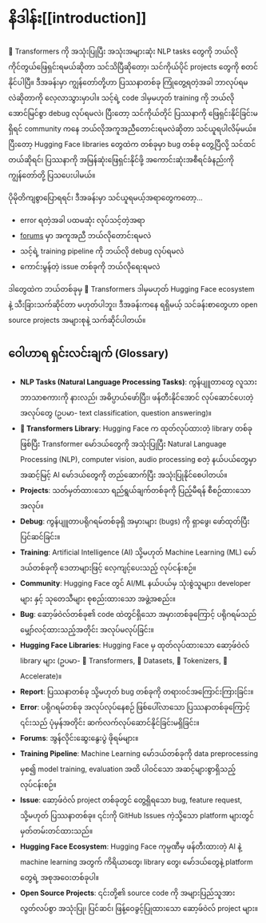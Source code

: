 # နိဒါန်း[[introduction]]

<CourseFloatingBanner
    chapter={8}
    classNames="absolute z-10 right-0 top-0"
/>

🤗 Transformers ကို အသုံးပြုပြီး အသုံးအများဆုံး NLP tasks တွေကို ဘယ်လိုကိုင်တွယ်ဖြေရှင်းရမယ်ဆိုတာ သင်သိပြီဆိုတော့၊ သင်ကိုယ်ပိုင် projects တွေကို စတင်နိုင်ပါပြီ။ ဒီအခန်းမှာ ကျွန်တော်တို့ဟာ ပြဿနာတစ်ခု ကြုံတွေ့ရတဲ့အခါ ဘာလုပ်ရမလဲဆိုတာကို လေ့လာသွားမှာပါ။ သင့်ရဲ့ code ဒါမှမဟုတ် training ကို ဘယ်လိုအောင်မြင်စွာ debug လုပ်ရမလဲ၊ ပြီးတော့ သင်ကိုယ်တိုင် ပြဿနာကို ဖြေရှင်းနိုင်ခြင်းမရှိရင် community ကနေ ဘယ်လိုအကူအညီတောင်းရမလဲဆိုတာ သင်ယူရပါလိမ့်မယ်။ ပြီးတော့ Hugging Face libraries တွေထဲက တစ်ခုမှာ bug တစ်ခု တွေ့ပြီလို့ သင်ထင်တယ်ဆိုရင်၊ ပြဿနာကို အမြန်ဆုံးဖြေရှင်းနိုင်ဖို့ အကောင်းဆုံးအစီရင်ခံနည်းကို ကျွန်တော်တို့ ပြသပေးပါမယ်။

ပိုမိုတိကျစွာပြောရရင်၊ ဒီအခန်းမှာ သင်ယူရမယ့်အရာတွေကတော့...

- error ရတဲ့အခါ ပထမဆုံး လုပ်သင့်တဲ့အရာ
- [forums](https://discuss.huggingface.co/) မှာ အကူအညီ ဘယ်လိုတောင်းရမလဲ
- သင့်ရဲ့ training pipeline ကို ဘယ်လို debug လုပ်ရမလဲ
- ကောင်းမွန်တဲ့ issue တစ်ခုကို ဘယ်လိုရေးရမလဲ

ဒါတွေထဲက ဘယ်တစ်ခုမှ 🤗 Transformers ဒါမှမဟုတ် Hugging Face ecosystem နဲ့ သီးခြားသက်ဆိုင်တာ မဟုတ်ပါဘူး၊ ဒီအခန်းကနေ ရရှိမယ့် သင်ခန်းစာတွေဟာ open source projects အများစုနဲ့ သက်ဆိုင်ပါတယ်။

## ဝေါဟာရ ရှင်းလင်းချက် (Glossary)

*   **NLP Tasks (Natural Language Processing Tasks)**: ကွန်ပျူတာတွေ လူသားဘာသာစကားကို နားလည်၊ အဓိပ္ပာယ်ဖော်ပြီး၊ ဖန်တီးနိုင်အောင် လုပ်ဆောင်ပေးတဲ့ အလုပ်တွေ (ဥပမာ- text classification, question answering)။
*   **🤗 Transformers Library**: Hugging Face က ထုတ်လုပ်ထားတဲ့ library တစ်ခုဖြစ်ပြီး Transformer မော်ဒယ်တွေကို အသုံးပြုပြီး Natural Language Processing (NLP), computer vision, audio processing စတဲ့ နယ်ပယ်တွေမှာ အဆင့်မြင့် AI မော်ဒယ်တွေကို တည်ဆောက်ပြီး အသုံးပြုနိုင်စေပါတယ်။
*   **Projects**: သတ်မှတ်ထားသော ရည်ရွယ်ချက်တစ်ခုကို ပြည့်မီရန် စီစဉ်ထားသော အလုပ်။
*   **Debug**: ကွန်ပျူတာပရိုဂရမ်တစ်ခုရှိ အမှားများ (bugs) ကို ရှာဖွေ၊ ဖော်ထုတ်ပြီး ပြင်ဆင်ခြင်း။
*   **Training**: Artificial Intelligence (AI) သို့မဟုတ် Machine Learning (ML) မော်ဒယ်တစ်ခုကို ဒေတာများဖြင့် လေ့ကျင့်ပေးသည့် လုပ်ငန်းစဉ်။
*   **Community**: Hugging Face တွင် AI/ML နယ်ပယ်မှ သုံးစွဲသူများ၊ developer များ နှင့် သုတေသီများ စုစည်းထားသော အဖွဲ့အစည်း။
*   **Bug**: ဆော့ဖ်ဝဲလ်တစ်ခု၏ code ထဲတွင်ရှိသော အမှားတစ်ခုကြောင့် ပရိုဂရမ်သည် မျှော်လင့်ထားသည့်အတိုင်း အလုပ်မလုပ်ခြင်း။
*   **Hugging Face Libraries**: Hugging Face မှ ထုတ်လုပ်ထားသော ဆော့ဖ်ဝဲလ် library များ (ဥပမာ- 🤗 Transformers, 🤗 Datasets, 🤗 Tokenizers, 🤗 Accelerate)။
*   **Report**: ပြဿနာတစ်ခု သို့မဟုတ် bug တစ်ခုကို တရားဝင်အကြောင်းကြားခြင်း။
*   **Error**: ပရိုဂရမ်တစ်ခု အလုပ်လုပ်နေစဉ် ဖြစ်ပေါ်လာသော ပြဿနာတစ်ခုကြောင့် ၎င်းသည် ပုံမှန်အတိုင်း ဆက်လက်လုပ်ဆောင်နိုင်ခြင်းမရှိခြင်း။
*   **Forums**: အွန်လိုင်းဆွေးနွေးပွဲ ဖိုရမ်များ။
*   **Training Pipeline**: Machine Learning မော်ဒယ်တစ်ခုကို data preprocessing မှစ၍ model training, evaluation အထိ ပါဝင်သော အဆင့်များစွာရှိသည့် လုပ်ငန်းစဉ်။
*   **Issue**: ဆော့ဖ်ဝဲလ် project တစ်ခုတွင် တွေ့ရှိရသော bug, feature request, သို့မဟုတ် ပြဿနာတစ်ခု။ ၎င်းကို GitHub Issues ကဲ့သို့သော platform များတွင် မှတ်တမ်းတင်ထားသည်။
*   **Hugging Face Ecosystem**: Hugging Face ကုမ္ပဏီမှ ဖန်တီးထားတဲ့ AI နဲ့ machine learning အတွက် ကိရိယာတွေ၊ library တွေ၊ မော်ဒယ်တွေနဲ့ platform တွေရဲ့ အစုအဝေးတစ်ခုပါ။
*   **Open Source Projects**: ၎င်းတို့၏ source code ကို အများပြည်သူအား လွတ်လပ်စွာ အသုံးပြု၊ ပြင်ဆင်၊ ဖြန့်ဝေခွင့်ပြုထားသော ဆော့ဖ်ဝဲလ် project များ။